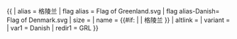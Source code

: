 {{ {{{1<noinclude>|country showdata</noinclude>}}}
| alias = 格陵兰
| flag alias = Flag of Greenland.svg
| flag alias-Danish= Flag of Denmark.svg
| size = {{{size|}}}
| name = {{#if: {{{name|}}} | {{{name|}}} | 格陵兰 }}
| altlink = {{{altlink|}}}
| variant = {{{variant|}}}
<noinclude>
| var1 = Danish
| redir1 = GRL
</noinclude>
}}